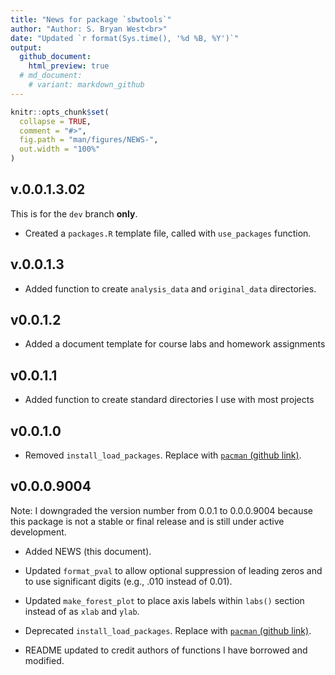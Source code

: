 ```yaml
---
title: "News for package `sbwtools`"
author: "Author: S. Bryan West<br>"
date: "Updated `r format(Sys.time(), '%d %B, %Y')`"
output: 
  github_document:
    html_preview: true
  # md_document:
    # variant: markdown_github
---
```


<!-- README.md is generated from README.Rmd. Please edit that file -->

```r
knitr::opts_chunk$set(
  collapse = TRUE,
  comment = "#>",
  fig.path = "man/figures/NEWS-",
  out.width = "100%"
)
```
## v.0.0.1.3.02

This is for the `dev` branch **only**.

  - Created a `packages.R` template file, called with `use_packages` function.

## v.0.0.1.3

  - Added function to create `analysis_data` and `original_data` directories.

## v0.0.1.2
  
  - Added a document template for course labs and homework assignments

## v0.0.1.1

  - Added function to create standard directories I use with most projects

## v0.0.1.0

  - Removed `install_load_packages`. Replace with 
  [`pacman` (github link)](https://github.com/trinker/pacman).


## v0.0.0.9004

Note: I downgraded the version number from 0.0.1 to 0.0.0.9004 because this package
is not a stable or final release and is still under active development.

  - Added NEWS (this document).

  - Updated `format_pval` to allow optional suppression of leading zeros and to
  use significant digits (e.g., .010 instead of 0.01).
  
  - Updated `make_forest_plot` to place axis labels within `labs()` section
  instead of as `xlab` and `ylab`.
  
  - Deprecated `install_load_packages`. Replace with 
  [`pacman` (github link)](https://github.com/trinker/pacman).
  
  - README updated to credit authors of functions I have borrowed and modified.
